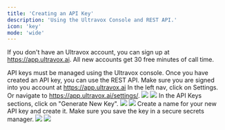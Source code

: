 ```yaml
---
title: 'Creating an API Key'
description: 'Using the Ultravox Console and REST API.'
icon: 'key'
mode: 'wide'
---
```


<Info>If you don't have an Ultravox account, you can sign up at https://app.ultravox.ai. All new accounts get 30 free minutes of call time.</Info>

API keys must be managed using the Ultravox console. Once you have created an API key, you can use the REST API.
<Steps>
  <Step title="Sign-In">
    Make sure you are signed into you account at https://app.ultravox.ai
  </Step>
  <Step title="Go to Settings">
    In the left nav, click on Settings. Or navigate to https://app.ultravox.ai/settings/.
    <img className="block h-64 dark:hidden" src="/images/screenshots/settings-light.png" />
    <img className="hidden h-64 dark:block" src="/images/screenshots/settings-dark.png" />
  </Step>
  <Step title="Click 'Generate New Key'">
    In the API Keys sections, click on "Generate New Key".
    <img className="block h-64 dark:hidden" src="/images/screenshots/generatenewapikey-light.png" />
    <img className="hidden h-64 dark:block" src="/images/screenshots/generatenewapikey-dark.png" />
  </Step>
  <Step title="Name the Key and Save">
    Create a name for your new API key and create it. Make sure you save the key in a secure secrets manager.
    <img className="block h-64 dark:hidden" src="/images/screenshots/newapikey-light.png" />
    <img className="hidden h-64 dark:block" src="/images/screenshots/newapikey-dark.png" />
  </Step>
</Steps>


## 